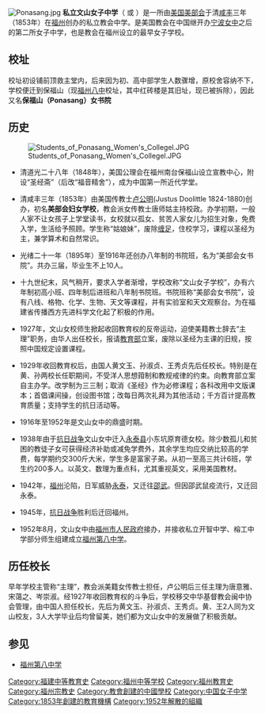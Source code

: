 [[File:Ponasang.jpg|thumb]]
'''私立文山女子中学'''（'''{{lang|en|Wen Shan Girls' School}}''' 或 '''{{lang|en|Ponasang Girls' School}}'''）是一所由[[美国|美国]][[美部会|美部会]]于清[[咸丰_(年号)|咸丰]]三年（1853年）在[[福州|福州]]创办的私立教会中学。是美国教会在中国继开办[[宁波女中|宁波女中]]之后的第二所女子中学，也是教会在福州设立的最早女子学校。

==校址==
校址初设铺前顶救主堂内，后来因为初、高中部学生人数骤增，原校舍容纳不下，学校便迁到保福山（现[[福州八中|福州八中]]校址，其中红砖楼是其旧址，现已被拆除），因此又名'''保福山（Ponasang）女书院'''

==历史==
[[File:Students_of_Ponasang_Women's_Collegel.JPG|thumb]]
*清道光二十八年（1848年），美国公理会在福州南台保福山设立宣教中心，附设“圣经斋”（后改“福音精舍”），成为中国第一所近代学堂。

*清咸丰三年（1853年）由美国传教士[[卢公明|卢公明]](Justus Doolittle 1824-1880)创办，初名'''美部会妇女学校'''，教会派女传教士唐师姑主持校政。办学初期，一般人家不让女孩子上学堂读书，女校就以孤女、贫苦人家女儿为招生对象，免费入学，生活给予照顾。学生称“姑娘妹”，废除[[缠足|缠足]]，住校学习，课程以圣经为主，兼学算术和自然常识。

*光绪二十一年（1895年）至1916年还创办八年制的书院班，名为“美部会女书院”。共办三届，毕业生不上10人。

*十九世纪末，风气稍开，要求入学者渐增，学校改称“文山女子学校”，办有六年制初高小班、四年制后进班和八年制书院班。书院班称“美部会女书院”，设有八线、格物、化学、生物、天文等课程，并有实验室和天文观察台。为在福建省传播西方先进科学文化起了积极的作用。

*1927年，文山女校师生掀起收回教育权的反帝运动，迫使美籍教士辞去“主理”职务，由华人出任校长，报请[[中华民国教育部|教育部]]立案，废除以圣经为主课的旧规，按照中国规定设置课程。

*1929年收回教育权后，由国人黄文玉、孙淑贞、王秀贞先后任校长。特别是在黄、孙两校长任职期间，不受洋人思想箝制和教规戒律的约束。向教育部立案自主办学。改学制为三三制；取消《圣经》作为必修课程；各科改用中文版课本；首倡课间操，创设图书馆；改每日两次礼拜为其他活动；千方百计提高教育质量；支持学生的抗日活动等。

*1916年至1952年是文山女中的鼎盛时期。

*1938年由于[[抗日战争|抗日战争]]文山女中迁入[[永泰县|永泰县]]小东坑原育德女校。除少数孤儿和贫困的教徒子女可获得经济补助或减免学费外，其余学生均应交纳比较高的学费，每学期约交300斤大米，学生多是富家子弟。从初一至高三共计6班，学生约200多人。以英文、数理为重点科，尤其重视英文，采用美国教材。

*1942年，[[福州|福州]]沦陷，日军威胁[[永泰县|永泰]]，又迁往[[邵武|邵武]]。但因邵武鼠疫流行，又迁回永泰。

*1945年，[[抗日战争|抗日战争]]胜利后迁回福州。

*1952年8月，文山女中由[[福州市人民政府|福州市人民政府]]接办，并接收私立开智中学、榕工中学部分师生组建成立[[福州第八中学|福州第八中学]]。

==历任校长==
早年学校主管称“主理”，教会派美籍女传教士担任，卢公明后三任主理为唐意雅、宋蔼之、岑崇淑。经1927年收回教育权的斗争后，学校移交中华基督教会闽中协会管理，由中国人担任校长，先后为黄文玉、孙淑贞、王秀贞。黄、王2人同为文山校友，3人大学毕业后均曾留美，她们都为文山女中的发展做了积极贡献。

==参见==
*[[福州第八中学|福州第八中学]]

[[Category:福建中等教育史|Category:福建中等教育史]]
[[Category:福州中等学校|Category:福州中等学校]]
[[Category:福州教育史|Category:福州教育史]]
[[Category:福州宗教史|Category:福州宗教史]]
[[Category:教會創建的中國學校|Category:教會創建的中國學校]]
[[Category:中国女子中学|Category:中国女子中学]]
[[Category:1853年創建的教育機構|Category:1853年創建的教育機構]]
[[Category:1952年解散的組織|Category:1952年解散的組織]]